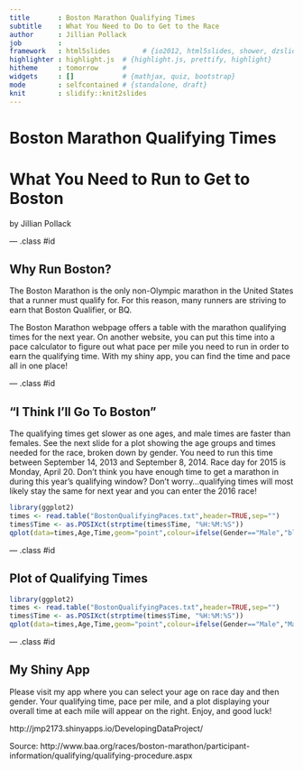 ```yaml
---
title       : Boston Marathon Qualifying Times
subtitle    : What You Need to Do to Get to the Race
author      : Jillian Pollack
job         : 
framework   : html5slides        # {io2012, html5slides, shower, dzslides, ...}
highlighter : highlight.js  # {highlight.js, prettify, highlight}
hitheme     : tomorrow      # 
widgets     : []            # {mathjax, quiz, bootstrap}
mode        : selfcontained # {standalone, draft}
knit        : slidify::knit2slides
---
```


# Boston Marathon Qualifying Times
# What You Need to Run to Get to Boston 
by Jillian Pollack

--- .class #id 

## Why Run Boston?

The Boston Marathon is the only non-Olympic marathon in the United States that a runner must qualify for.  For this reason, many runners are striving to earn that Boston Qualifier, or BQ.  

The Boston Marathon webpage offers a table with the marathon qualifying times for the next year.  On another website, you can put this time into a pace calculator to figure out what pace per mile you need to run in order to earn the qualifying time.  With my shiny app, you can find the time and pace all in one place!

--- .class #id 

## "I Think I'll Go To Boston"

The qualifying times get slower as one ages, and male times are faster than females.  See the next slide for a plot showing the age groups and times needed for the race, broken down by gender.  You need to run this time between September 14, 2013 and September 8, 2014.  Race day for 2015 is Monday, April 20.  Don't think you have enough time to get a marathon in during this year's qualifying window?  Don't worry...qualifying times will most likely stay the same for next year and you can enter the 2016 race!

```r
library(ggplot2)
times <- read.table("BostonQualifyingPaces.txt",header=TRUE,sep="")
times$Time <- as.POSIXct(strptime(times$Time, "%H:%M:%S"))
qplot(data=times,Age,Time,geom="point",colour=ifelse(Gender=="Male","blue","red"))
```

--- .class #id 

## Plot of Qualifying Times

```r
library(ggplot2)
times <- read.table("BostonQualifyingPaces.txt",header=TRUE,sep="")
times$Time <- as.POSIXct(strptime(times$Time, "%H:%M:%S"))
qplot(data=times,Age,Time,geom="point",colour=ifelse(Gender=="Male","Male","Female"))+ylab("Time (HH:MM)")+labs(colour="Gender")
```

--- .class #id 

## My Shiny App

Please visit my app where you can select your age on race day and then gender.  Your qualifying time, pace per mile, and a plot displaying your overall time at each mile will appear on the right.  Enjoy, and good luck! 

http://jmp2173.shinyapps.io/DevelopingDataProject/
 
 
 
  
   
Source:  http://www.baa.org/races/boston-marathon/participant-information/qualifying/qualifying-procedure.aspx
